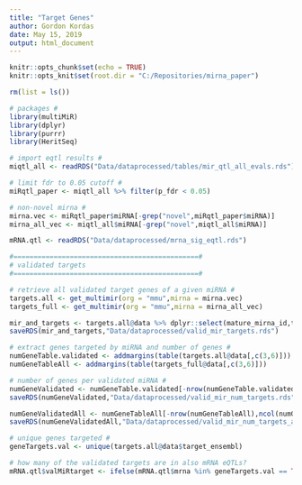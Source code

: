 ---
title: "Target Genes"
author: Gordon Kordas
date: May 15, 2019
output: html_document
---


```{r setup, include=FALSE}
knitr::opts_chunk$set(echo = TRUE)
knitr::opts_knit$set(root.dir = "C:/Repositories/mirna_paper")

rm(list = ls())

# packages #
library(multiMiR)
library(dplyr)
library(purrr)
library(HeritSeq)
```

```{r, import miRNAs}
# import eqtl results #
miqtl_all <- readRDS("Data/dataprocessed/tables/mir_qtl_all_evals.rds")

# limit fdr to 0.05 cutoff #
miRqtl_paper <- miqtl_all %>% filter(p_fdr < 0.05)

# non-novel mirna #
mirna.vec <- miRqtl_paper$miRNA[-grep("novel",miRqtl_paper$miRNA)]
mirna_all_vec <- miqtl_all$miRNA[-grep("novel",miqtl_all$miRNA)]
```

```{r, import mRNA}
mRNA.qtl <- readRDS("Data/dataprocessed/mrna_sig_eqtl.rds")
```

```{r, obtain miRNA gene targets}
#==============================================#
# validated targets 
#==============================================#

# retrieve all validated target genes of a given miRNA #
targets.all <- get_multimir(org = "mmu",mirna = mirna.vec)
targets_full <- get_multimir(org = "mmu",mirna = mirna_all_vec)

mir_and_targets <- targets.all@data %>% dplyr::select(mature_mirna_id,target_symbol,target_ensembl) %>% distinct()
saveRDS(mir_and_targets,"Data/dataprocessed/valid_mir_targets.rds")

# extract genes targeted by miRNA and number of genes #
numGeneTable.validated <- addmargins(table(targets.all@data[,c(3,6)]))
numGeneTableAll <- addmargins(table(targets_full@data[,c(3,6)]))

# number of genes per validated miRNA #
numGeneValidated <- numGeneTable.validated[-nrow(numGeneTable.validated),ncol(numGeneTable.validated)]
saveRDS(numGeneValidated,"Data/dataprocessed/valid_mir_num_targets.rds")

numGeneValidatedAll <- numGeneTableAll[-nrow(numGeneTableAll),ncol(numGeneTableAll)]
saveRDS(numGeneValidatedAll,"Data/dataprocessed/valid_mir_num_targets_all.rds")

# unique genes targeted #
geneTargets.val <- unique(targets.all@data$target_ensembl)

# how many of the validated targets are in also mRNA eQTLs?
mRNA.qtl$valMiRtarget <- ifelse(mRNA.qtl$mrna %in% geneTargets.val == TRUE, 1, 0)
```
